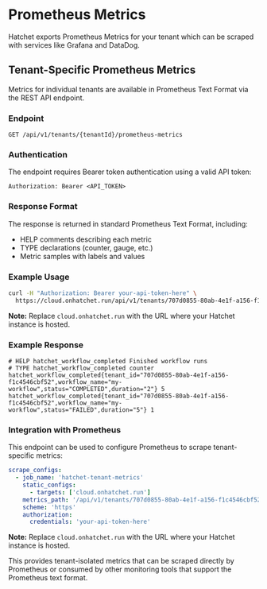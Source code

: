 # Prometheus Metrics

Hatchet exports Prometheus Metrics for your tenant which can be scraped with services like Grafana and DataDog.

## Tenant-Specific Prometheus Metrics

Metrics for individual tenants are available in Prometheus Text Format via the REST API endpoint.

### Endpoint

```
GET /api/v1/tenants/{tenantId}/prometheus-metrics
```

### Authentication

The endpoint requires Bearer token authentication using a valid API token:

```
Authorization: Bearer <API_TOKEN>
```

### Response Format

The response is returned in standard Prometheus Text Format, including:
- HELP comments describing each metric
- TYPE declarations (counter, gauge, etc.)
- Metric samples with labels and values

### Example Usage

```bash
curl -H "Authorization: Bearer your-api-token-here" \
  https://cloud.onhatchet.run/api/v1/tenants/707d0855-80ab-4e1f-a156-f1c4546cbf52/prometheus-metrics
```

**Note:** Replace `cloud.onhatchet.run` with the URL where your Hatchet instance is hosted.

### Example Response

```
# HELP hatchet_workflow_completed Finished workflow runs
# TYPE hatchet_workflow_completed counter
hatchet_workflow_completed{tenant_id="707d0855-80ab-4e1f-a156-f1c4546cbf52",workflow_name="my-workflow",status="COMPLETED",duration="2"} 5
hatchet_workflow_completed{tenant_id="707d0855-80ab-4e1f-a156-f1c4546cbf52",workflow_name="my-workflow",status="FAILED",duration="5"} 1
```

### Integration with Prometheus

This endpoint can be used to configure Prometheus to scrape tenant-specific metrics:

```yaml
scrape_configs:
  - job_name: 'hatchet-tenant-metrics'
    static_configs:
      - targets: ['cloud.onhatchet.run']
    metrics_path: '/api/v1/tenants/707d0855-80ab-4e1f-a156-f1c4546cbf52/prometheus-metrics'
    scheme: 'https'
    authorization:
      credentials: 'your-api-token-here'
```

**Note:** Replace `cloud.onhatchet.run` with the URL where your Hatchet instance is hosted.

This provides tenant-isolated metrics that can be scraped directly by Prometheus or consumed by other monitoring tools that support the Prometheus text format.
